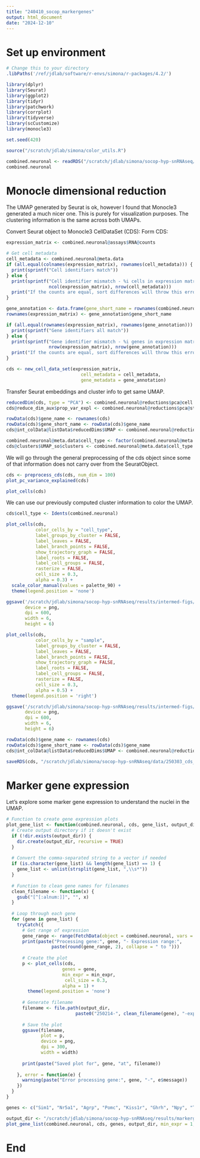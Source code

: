```yaml
---
title: "240410_socop_markergenes"
output: html_document
date: "2024-12-10"
---
```

# Set up environment
```r
# Change this to your directory
.libPaths('/ref/jdlab/software/r-envs/simona/r-packages/4.2/')

library(dplyr)
library(Seurat)
library(ggplot2)
library(tidyr)
library(patchwork)
library(corrplot)
library(tidyverse)
library(scCustomize)
library(monocle3)

set.seed(420)

source("/scratch/jdlab/simona/color_utils.R")
```

```r
combined.neuronal <- readRDS("/scratch/jdlab/simona/socop-hyp-snRNAseq/data/250228_combined.neuronal_1-5_5pct.rds")
combined.neuronal
```

# Monocle dimensional reduction
The UMAP generated by Seurat is ok, however I found that Monocle3 generated a much nicer one. This is purely for visualization purposes. The clustering information is the same across both UMAPs.

Convert Seurat object to Monocle3 CellDataSet (CDS):
Form CDS:
```r
expression_matrix <- combined.neuronal@assays$RNA@counts

# Get cell metadata
cell_metadata <- combined.neuronal@meta.data
if (all.equal(colnames(expression_matrix), rownames(cell_metadata))) {
  print(sprintf("Cell identifiers match"))
} else {
  print(sprintf("Cell identifier mismatch - %i cells in expression matrix, %i cells in metadata",
                ncol(expression_matrix), nrow(cell_metadata)))
  print("If the counts are equal, sort differences will throw this error")
}
```

```r
gene_annotation <- data.frame(gene_short_name = rownames(combined.neuronal@assays$RNA), row.names = rownames(combined.neuronal@assays$RNA))
rownames(expression_matrix) <- gene_annotation$gene_short_name

if (all.equal(rownames(expression_matrix), rownames(gene_annotation))) {
  print(sprintf("Gene identifiers all match"))
} else {
  print(sprintf("Gene identifier mismatch - %i genes in expression matrix, %i gene in gene annotation",
                nrow(expression_matrix), nrow(gene_annotation)))
  print("If the counts are equal, sort differences will throw this error")
}
```


```r
cds <- new_cell_data_set(expression_matrix,
                            cell_metadata = cell_metadata,
                            gene_metadata = gene_annotation)
```

Transfer Seurat embeddings and cluster info to get same UMAP. 
```r
reducedDim(cds, type = "PCA") <- combined.neuronal@reductions$pca@cell.embeddings 
cds@reduce_dim_aux$prop_var_expl <- combined.neuronal@reductions$pca@stdev

rowData(cds)$gene_name <- rownames(cds)
rowData(cds)$gene_short_name <- rowData(cds)$gene_name
cds@int_colData@listData$reducedDims$UMAP <- combined.neuronal@reductions$umap@cell.embeddings
```

```r
combined.neuronal@meta.data$cell_type <- factor(combined.neuronal@meta.data$cell_type, levels = unique(combined.neuronal@meta.data$cell_type))
cds@clusters$UMAP_so$clusters <- combined.neuronal@meta.data$cell_type
```

We will go through the general preprocessing of the cds object since some of that information does not carry over from the SeuratObject.
```r
cds <- preprocess_cds(cds, num_dim = 100)
plot_pc_variance_explained(cds)

plot_cells(cds)
```

We can use our previously computed cluster information to color the UMAP.
```r
cds$cell_type <- Idents(combined.neuronal)

plot_cells(cds,
           color_cells_by = "cell_type",
           label_groups_by_cluster = FALSE,
           label_leaves = FALSE,
           label_branch_points = FALSE,
           show_trajectory_graph = FALSE,
           label_roots = FALSE,
           label_cell_groups = FALSE,
           rasterize = FALSE,
           cell_size = 0.3,
           alpha = 0.3) +
  scale_color_manual(values = palette_90) +
  theme(legend.position = 'none') 

ggsave('/scratch/jdlab/simona/socop-hyp-snRNAseq/results/intermed-figs/250303_umap_1-5_5pct_res1.8_50dims_neuronal_monocle.png',
       device = png,
       dpi = 600,
       width = 6,
       height = 6)
```

```r
plot_cells(cds,
           color_cells_by = "sample",
           label_groups_by_cluster = FALSE,
           label_leaves = FALSE,
           label_branch_points = FALSE,
           show_trajectory_graph = FALSE,
           label_roots = FALSE,
           label_cell_groups = FALSE,
           rasterize = FALSE,
           cell_size = 0.3,
           alpha = 0.5) +
  theme(legend.position = 'right') 

ggsave('/scratch/jdlab/simona/socop-hyp-snRNAseq/results/intermed-figs/250303_umap_1-5_5pct_res1.8_50dims_neuronal_monocle_bysample.png',
       device = png,
       dpi = 600,
       width = 6,
       height = 6)
```

```r
rowData(cds)$gene_name <- rownames(cds)
rowData(cds)$gene_short_name <- rowData(cds)$gene_name
cds@int_colData@listData$reducedDims$UMAP <- combined.neuronal@reductions$umap@cell.embeddings
```

```r
saveRDS(cds, "/scratch/jdlab/simona/socop-hyp-snRNAseq/data/250303_cds_1-5_5pct_res1.8_50dims_neuronal.rds")
```


# Marker gene expression
Let's explore some marker gene expression to understand the nuclei in the UMAP. 
```r
# Function to create gene expression plots
plot_gene_list <- function(combined.neuronal, cds, gene_list, output_dir, min_expr = 30, width = 6) {
  # Create output directory if it doesn't exist
  if (!dir.exists(output_dir)) {
    dir.create(output_dir, recursive = TRUE)
  }
  
  # Convert the comma-separated string to a vector if needed
  if (is.character(gene_list) && length(gene_list) == 1) {
    gene_list <- unlist(strsplit(gene_list, ",\\s*"))
  }
  
  # Function to clean gene names for filenames
  clean_filename <- function(x) {
    gsub("[^[:alnum:]]", "", x)
  }
  
  # Loop through each gene
  for (gene in gene_list) {
    tryCatch({
      # Get range of expression
      gene_range <- range(FetchData(object = combined.neuronal, vars = gene, layer = "counts"))
      print(paste("Processing gene:", gene, "- Expression range:", 
                 paste(round(gene_range, 2), collapse = " to ")))
      
      # Create the plot
      p <- plot_cells(cds,
                     genes = gene,
                     min_expr = min_expr,
                      cell_size = 0.3,
                     alpha = 1) +
        theme(legend.position = 'none')
      
      # Generate filename
      filename <- file.path(output_dir, 
                          paste0("250214-", clean_filename(gene), "-expression.png"))
      
      # Save the plot
      ggsave(filename,
             plot = p,
             device = png,
             dpi = 300,
             width = width)
      
      print(paste("Saved plot for", gene, "at", filename))
      
    }, error = function(e) {
      warning(paste("Error processing gene:", gene, "-", e$message))
    })
  }
}
```

```r
genes <- c("Sim1", "Nr5a1", "Agrp", "Pomc", "Kiss1r", "Ghrh", "Npy", "Trh", "Nkx2-1", "Foxp2", "Lmo3", "Six3", "Nr2f2", "Rora", "Zic4", "Zic1", "Ebf1", "Peg10", "Meis2", "Bcl11a", "Prox1", "Slc17a7", "Slc2a2", "Moxd1", "Esr1", "Fos", "Jun", "Arc")
```

```r
output_dir <- "/scratch/jdlab/simona/socop-hyp-snRNAseq/results/markergenes/"
plot_gene_list(combined.neuronal, cds, genes, output_dir, min_expr = 1, width = 6)
```

# End
